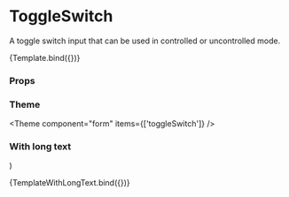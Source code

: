 
<Meta title="Components/Form/primitive/ToggleSwitch" component={ToggleSwitch} />

# ToggleSwitch

A toggle switch input that can be used in controlled or uncontrolled mode.


<Canvas>
  <Story
    name="Default"
    args={{
      name: 'name',
      label: 'Airplane mode',
    }}
    argTypes={{
      disabled: { type: 'boolean' },
    }}
  >
    {Template.bind({})}
  </Story>
</Canvas>

### Props

<ArgsTable story="Default" />

### Theme

<Theme component="form" items={['toggleSwitch']} />

### With long text

  <ToggleSwitch
    name="toggleswitch-w-long-text"
    label="This toggle switch has a very long text to show the behavior of a line break within the toggle switch component. Adjust the width of the window to see the positioning of the elements within the component."
  />
)

<Canvas>
  <Story name="With long text">{TemplateWithLongText.bind({})}</Story>
</Canvas>
